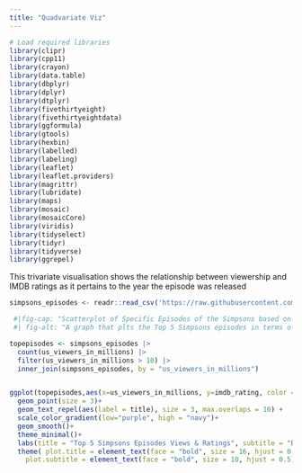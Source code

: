 ```yaml
---
title: "Quadvariate Viz"
---
```


```r

# Load required libraries
library(clipr)
library(cpp11)
library(crayon)
library(data.table)
library(dbplyr)
library(dplyr)
library(dtplyr)
library(fivethirtyeight)
library(fivethirtyeightdata)
library(ggformula)
library(gtools)
library(hexbin)
library(labelled)
library(labeling)
library(leaflet)
library(leaflet.providers)
library(magrittr)
library(lubridate)
library(maps)
library(mosaic)
library(mosaicCore)
library(viridis)
library(tidyselect)
library(tidyr)
library(tidyverse)
library(ggrepel)
```

::: {.callout-note title="The Trends of Simpsons Episodes"}

This trivariate visualisation shows the relationship between viewership and IMDB ratings as it pertains to the year the episode was released

:::

```r
simpsons_episodes <- readr::read_csv('https://raw.githubusercontent.com/rfordatascience/tidytuesday/main/data/2025/2025-02-04/simpsons_episodes.csv')
```

```r
 #|fig-cap: "Scatterplot of Specific Episodes of the Simpsons based on IMDB Rating and Views."
 #| fig-alt: "A graph that plts the Top 5 Simpsons episodes in terms of the relationship between viewership, imbd rating and the Year of release of Simpsons episodes using a scatterplot and a smooth line"

topepisodes <- simpsons_episodes |> 
  count(us_viewers_in_millions) |> 
  filter(us_viewers_in_millions > 10) |> 
  inner_join(simpsons_episodes, by = "us_viewers_in_millions")  


ggplot(topepisodes,aes(x=us_viewers_in_millions, y=imdb_rating, color = original_air_year, shape = title))+
  geom_point(size = 3)+
  geom_text_repel(aes(label = title), size = 3, max.overlaps = 10) + 
  scale_color_gradient(low="purple", high = "navy")+
  geom_smooth()+
  theme_minimal()+
  labs(title = "Top 5 Simpsons Episodes Views & Ratings", subtitle = "By David Manguluti 2025, TidyTuesday", x="US Viewership in Millions per Episode", y="IMBD Rating out of 10", color = "Year of Release")+
  theme( plot.title = element_text(face = "bold", size = 16, hjust = 0.5),strip.text = element_text(size = 12, face = "bold"), 
    plot.subtitle = element_text(face = "bold", size = 10, hjust = 0.5)) 
  
```
